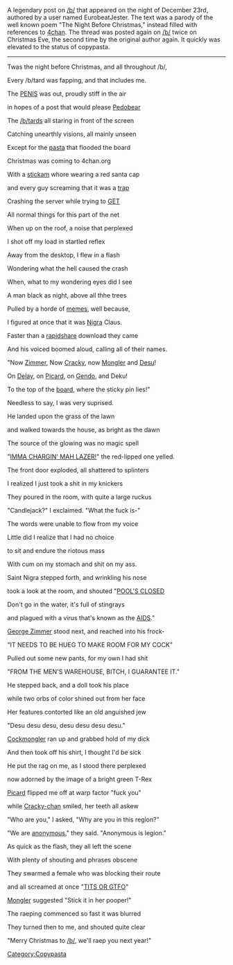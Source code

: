 A legendary post on [[/b/]] that appeared on the night of December 23rd, authored by a user named EurobeatJester. The text was a parody of the well known poem "The Night Before Christmas," instead filled with references to [[4chan]].
The thread was posted again on [[/b/]] twice on Christmas Eve, the second time by the original author again. It quickly was elevated to the status of copypasta.
<hr />
Twas the night before Christmas, and all throughout /b/,

Every /b/tard was fapping, and that includes me.


The [[PENIS]] was out, proudly stiff in the air

in hopes of a post that would please [[Pedobear]]


The [[/b/]]tards all staring in front of the screen

Catching unearthly visions, all mainly unseen

Except for the [[pasta]] that flooded the board

Christmas was coming to 4chan.org


With a [[stickam]] whore wearing a red santa cap

and every guy screaming that it was a [[trap]]

Crashing the server while trying to [[GET]]

All normal things for this part of the net


When up on the roof, a noise that perplexed

I shot off my load in startled reflex

Away from the desktop, I flew in a flash

Wondering what the hell caused the crash


When, what to my wondering eyes did I see

A man black as night, above all thhe trees

Pulled by a horde of [[memes]], well because,

I figured at once that it was [[Nigra]] Claus.


Faster than a [[rapidshare]] download they came

And his voiced boomed aloud, calling all of their names.


"Now [[Zimmer]], Now [[Cracky]], now [[Mongler]] and [[Desu]]!

On [[Delay]], on [[Picard]], on [[Gendo]], and Deku!

To the top of the [[board]], where the sticky pin lies!"

Needless to say, I was very suprised.


He landed upon the grass of the lawn

and walked towards the house, as bright as the dawn

The source of the glowing was no magic spell

"[[SHOOP DA WHOOP|IMMA CHARGIN' MAH LAZER!]]" the red-lipped one yelled.


The front door exploded, all shattered to splinters

I realized I just took a shit in my knickers

They poured in the room, with quite a large ruckus

"Candlejack?" I exclaimed. "What the fuck is-"


The words were unable to flow from my voice

Little did I realize that I had no choice

to sit and endure the riotous mass

With cum on my stomach and shit on my ass.


Saint Nigra stepped forth, and wrinkling his nose

took a look at the room, and shouted "[[POOL'S CLOSED]]

Don't go in the water, it's full of stingrays

and plagued with a virus that's known as the [[AIDS]]."


[[George Zimmer]] stood next, and reached into his frock-

"IT NEEDS TO BE HUEG TO MAKE ROOM FOR MY COCK"

Pulled out some new pants, for my own I had shit

"FROM THE MEN'S WAREHOUSE, BITCH, I GUARANTEE IT."


He stepped back, and a doll took his place

while two orbs of color shined out from her face

Her features contorted like an old anguished jew

"Desu desu desu, desu desu desu desu."


[[Cockmongler]] ran up and grabbed hold of my dick

And then took off his shirt, I thought I'd be sick

He put the rag on me, as I stood there perplexed

now adorned by the image of a bright green T-Rex


[[Picard]] flipped me off at warp factor "fuck you"

while [[Cracky-chan]] smiled, her teeth all askew

"Who are you," I asked, "Why are you in this region?"

"We are [[anonymous]]," they said. "Anonymous is legion."


As quick as the flash, they all left the scene

With plenty of shouting and phrases obscene

They swarmed a female who was blocking their route

and all screamed at once "[[TITS OR GTFO]]"


[[Mongler]] suggested "Stick it in her pooper!"

The raeping commenced so fast it was blurred

They turned then to me, and shouted quite clear

"Merry Christmas to [[/b/]], we'll raep you next year!"


[[Category:Copypasta]]